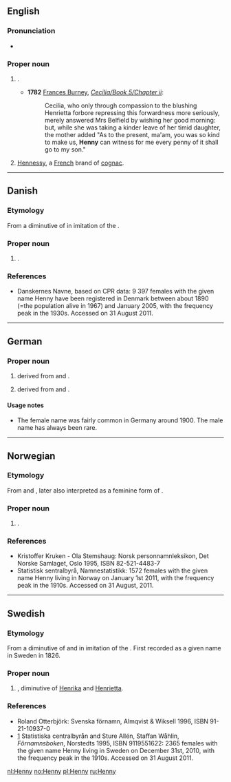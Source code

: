 {{also|henny|Henný}}
==English==

===Pronunciation===
* {{rhymes|ɛni|lang=en}}

===Proper noun===
{{en-proper noun}}

# {{given name|female|diminutive=Henrietta}}.
#* '''1782''' [[w:Frances Burney|Frances Burney]], ''[[s:Cecilia/Book 5/Chapter ii|Cecilia/Book 5/Chapter ii]]'':
#*: Cecilia, who only through compassion to the blushing Henrietta forbore repressing this forwardness more seriously, merely answered Mrs Belfield by wishing her good morning: but, while she was taking a kinder leave of her timid daughter, the mother added "As to the present, ma'am, you was so kind to make us, '''Henny''' can witness for me every penny of it shall go to my son."
# {{lb|en|slang}} [[Hennessy]], a [[French]] brand of [[cognac]].

----

==Danish==

===Etymology===
From a diminutive of {{m|da|Henriette}} in imitation of the {{etyl|en|da}} {{m|en|Henny}}.

===Proper noun===
{{head|da|proper noun}}

# {{given name|female|lang=da}}.

===References===
* [http://www.danskernesnavne.navneforskning.ku.dk/ ] Danskernes Navne, based on CPR data: 9 397 females with the given name Henny have been registered in Denmark between about 1890 (=the population alive in 1967) and January 2005, with the frequency peak in the 1930s. Accessed on 31 August 2011.

----

==German==

===Proper noun===
{{head|de|proper noun}}

# {{given name|female|lang=de}} derived from {{m|de|Henriette}} and {{m|de|Johanna}}.
# {{given name|male|lang=de}} derived from {{m|de|Heinrich}} and {{m|de|Johannes}}.

====Usage notes====
* The female name was fairly common in Germany around 1900. The male name has always been rare.

----

==Norwegian==

===Etymology===
From {{m|no|Henriette}} and {{m|no|Henrikke}}, later also interpreted as a feminine form of {{m|no|Henning}}.

===Proper noun===
{{no-proper noun}}
# {{given name|female|lang=no}}.

===References===
* Kristoffer Kruken - Ola Stemshaug: Norsk personnamnleksikon, Det Norske Samlaget, Oslo 1995, ISBN 82-521-4483-7
* [http://www.ssb.no/navn/ ] Statistisk sentralbyrå, Namnestatistikk: 1572 females with the given name Henny living in Norway on January 1st 2011, with the frequency peak in the 1910s. Accessed on 31 August, 2011.

----

==Swedish==

===Etymology===
From a diminutive of {{m|sv|Henrietta}} and {{m|sv|Henrika}} in imitation of the {{etyl|en|sv}} {{m|en|Henny}}. First recorded as a given name in Sweden in 1826.

===Proper noun===
{{head|sv|proper noun}}

# {{given name|female|lang=sv}}, diminutive of [[Henrika]] and [[Henrietta]].

===References===
* Roland Otterbjörk: Svenska förnamn, Almqvist & Wiksell 1996, ISBN 91-21-10937-0
* [http://www.scb.se/Pages/NameSearch____259432.aspx] Statistiska centralbyrån and Sture Allén, Staffan Wåhlin, ''Förnamnsboken'', Norstedts 1995, ISBN 9119551622: 2365 females with the given name Henny living in Sweden on December 31st, 2010, with the frequency peak in the 1910s. Accessed on 31 August 2011.

[[nl:Henny]]
[[no:Henny]]
[[pl:Henny]]
[[ru:Henny]]